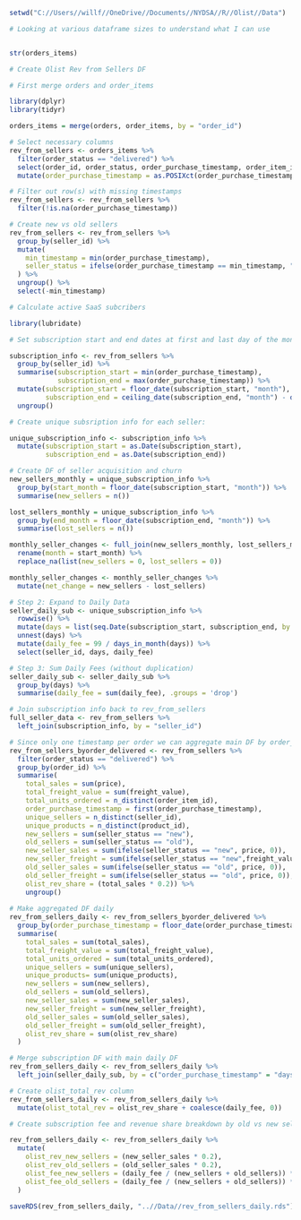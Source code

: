 ```r

setwd("C://Users//willf//OneDrive//Documents//NYDSA//R//Olist//Data")

# Looking at various dataframe sizes to understand what I can use


str(orders_items)

```

```r
# Create Olist Rev from Sellers DF

# First merge orders and order_items

library(dplyr)
library(tidyr)

orders_items = merge(orders, order_items, by = "order_id")

# Select necessary columns
rev_from_sellers <- orders_items %>%
  filter(order_status == "delivered") %>%
  select(order_id, order_status, order_purchase_timestamp, order_item_id, product_id, seller_id, price, freight_value) %>%
  mutate(order_purchase_timestamp = as.POSIXct(order_purchase_timestamp, format = "%Y-%m-%d %H:%M:%S"))

# Filter out row(s) with missing timestamps
rev_from_sellers <- rev_from_sellers %>%
  filter(!is.na(order_purchase_timestamp))

# Create new vs old sellers
rev_from_sellers <- rev_from_sellers %>%
  group_by(seller_id) %>%
  mutate(
    min_timestamp = min(order_purchase_timestamp),
    seller_status = ifelse(order_purchase_timestamp == min_timestamp, "new", "old")
  ) %>%
  ungroup() %>%
  select(-min_timestamp) 


```




```r
# Calculate active SaaS subcribers

library(lubridate)

# Set subscription start and end dates at first and last day of the months of first and last sales

subscription_info <- rev_from_sellers %>%
  group_by(seller_id) %>%
  summarise(subscription_start = min(order_purchase_timestamp),
            subscription_end = max(order_purchase_timestamp)) %>%
  mutate(subscription_start = floor_date(subscription_start, "month"),
         subscription_end = ceiling_date(subscription_end, "month") - days(1)) %>%
  ungroup()

# Create unique subsription info for each seller:

unique_subscription_info <- subscription_info %>%
  mutate(subscription_start = as.Date(subscription_start),
         subscription_end = as.Date(subscription_end))

# Create DF of seller acquisition and churn 
new_sellers_monthly = unique_subscription_info %>%
  group_by(start_month = floor_date(subscription_start, "month")) %>%
  summarise(new_sellers = n())

lost_sellers_monthly = unique_subscription_info %>%
  group_by(end_month = floor_date(subscription_end, "month")) %>%
  summarise(lost_sellers = n())

monthly_seller_changes <- full_join(new_sellers_monthly, lost_sellers_monthly, by = c("start_month" = "end_month")) %>%
  rename(month = start_month) %>%
  replace_na(list(new_sellers = 0, lost_sellers = 0))

monthly_seller_changes <- monthly_seller_changes %>%
  mutate(net_change = new_sellers - lost_sellers)

# Step 2: Expand to Daily Data
seller_daily_sub <- unique_subscription_info %>%
  rowwise() %>%
  mutate(days = list(seq.Date(subscription_start, subscription_end, by = "day"))) %>%
  unnest(days) %>%
  mutate(daily_fee = 99 / days_in_month(days)) %>%
  select(seller_id, days, daily_fee)

# Step 3: Sum Daily Fees (without duplication)
seller_daily_sub <- seller_daily_sub %>%
  group_by(days) %>%
  summarise(daily_fee = sum(daily_fee), .groups = 'drop')

# Join subscription info back to rev_from_sellers
full_seller_data <- rev_from_sellers %>%
  left_join(subscription_info, by = "seller_id")

```

```r

# Since only one timestamp per order we can aggregate main DF by order_id
rev_from_sellers_byorder_delivered <- rev_from_sellers %>%
  filter(order_status == "delivered") %>%
  group_by(order_id) %>%
  summarise(
    total_sales = sum(price),
    total_freight_value = sum(freight_value),
    total_units_ordered = n_distinct(order_item_id),
    order_purchase_timestamp = first(order_purchase_timestamp),
    unique_sellers = n_distinct(seller_id),
    unique_products = n_distinct(product_id),
    new_sellers = sum(seller_status == "new"),
    old_sellers = sum(seller_status == "old"),
    new_seller_sales = sum(ifelse(seller_status == "new", price, 0)),
    new_seller_freight = sum(ifelse(seller_status == "new",freight_value, 0)),
    old_seller_sales = sum(ifelse(seller_status == "old", price, 0)),
    old_seller_freight = sum(ifelse(seller_status == "old", price, 0)),
    olist_rev_share = (total_sales * 0.2)) %>%
    ungroup()
  
# Make aggregated DF daily
rev_from_sellers_daily <- rev_from_sellers_byorder_delivered %>%
  group_by(order_purchase_timestamp = floor_date(order_purchase_timestamp, "day")) %>%
  summarise(
    total_sales = sum(total_sales),
    total_freight_value = sum(total_freight_value),
    total_units_ordered = sum(total_units_ordered),
    unique_sellers = sum(unique_sellers),
    unique_products= sum(unique_products),
    new_sellers = sum(new_sellers),
    old_sellers = sum(old_sellers),
    new_seller_sales = sum(new_seller_sales),
    new_seller_freight = sum(new_seller_freight),
    old_seller_sales = sum(old_seller_sales),
    old_seller_freight = sum(old_seller_freight),
    olist_rev_share = sum(olist_rev_share)
  )

# Merge subscription DF with main daily DF
rev_from_sellers_daily <- rev_from_sellers_daily %>%
  left_join(seller_daily_sub, by = c("order_purchase_timestamp" = "days"))

# Create olist_total_rev column
rev_from_sellers_daily <- rev_from_sellers_daily %>%
  mutate(olist_total_rev = olist_rev_share + coalesce(daily_fee, 0))


```

```r
# Create subscription fee and revenue share breakdown by old vs new sellers

rev_from_sellers_daily <- rev_from_sellers_daily %>%
  mutate(
    olist_rev_new_sellers = (new_seller_sales * 0.2),
    olist_rev_old_sellers = (old_seller_sales * 0.2),
    olist_fee_new_sellers = (daily_fee / (new_sellers + old_sellers)) * new_sellers,
    olist_fee_old_sellers = (daily_fee / (new_sellers + old_sellers)) * old_sellers
  )
```



```r
saveRDS(rev_from_sellers_daily, "..//Data//rev_from_sellers_daily.rds")
```

